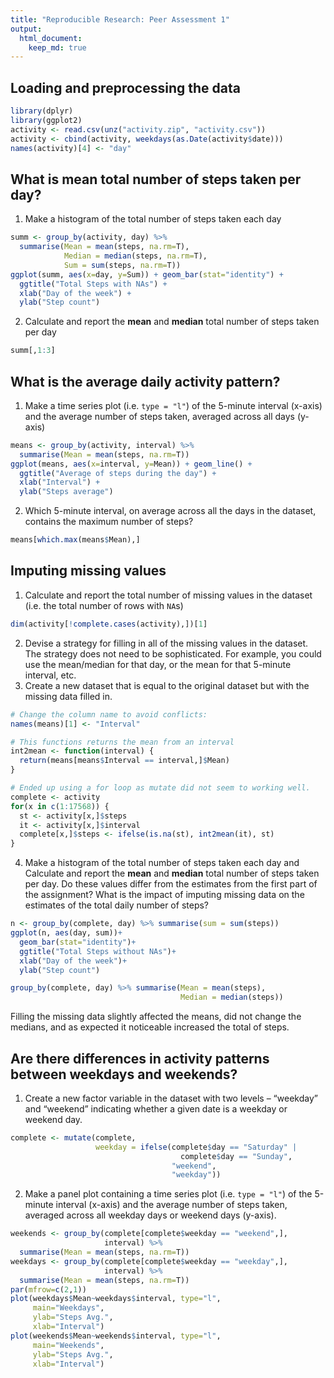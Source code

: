 ```yaml
---
title: "Reproducible Research: Peer Assessment 1"
output: 
  html_document:
    keep_md: true
---
```



## Loading and preprocessing the data

```R
library(dplyr)
library(ggplot2)
activity <- read.csv(unz("activity.zip", "activity.csv"))
activity <- cbind(activity, weekdays(as.Date(activity$date)))
names(activity)[4] <- "day"

```

## What is mean total number of steps taken per day?


1. Make a histogram of the total number of steps taken each day


```R
summ <- group_by(activity, day) %>% 
  summarise(Mean = mean(steps, na.rm=T), 
            Median = median(steps, na.rm=T), 
            Sum = sum(steps, na.rm=T))
ggplot(summ, aes(x=day, y=Sum)) + geom_bar(stat="identity") +
  ggtitle("Total Steps with NAs") +
  xlab("Day of the week") +
  ylab("Step count")
```

2. Calculate and report the **mean** and **median** total number of steps taken per day

```R
summ[,1:3]
```

## What is the average daily activity pattern?

1. Make a time series plot (i.e. `type = "l"`) of the 5-minute interval (x-axis) and the average number of steps taken, averaged across all days (y-axis)

```R
means <- group_by(activity, interval) %>% 
  summarise(Mean = mean(steps, na.rm=T))
ggplot(means, aes(x=interval, y=Mean)) + geom_line() +
  ggtitle("Average of steps during the day") +
  xlab("Interval") +
  ylab("Steps average")
```

2. Which 5-minute interval, on average across all the days in the dataset, contains the maximum number of steps?

```R
means[which.max(means$Mean),]
```
## Imputing missing values

1. Calculate and report the total number of missing values in the dataset (i.e. the total number of rows with `NA`s)

```R
dim(activity[!complete.cases(activity),])[1]
```

2. Devise a strategy for filling in all of the missing values in the dataset. The strategy does not need to be sophisticated. For example, you could use the mean/median for that day, or the mean for that 5-minute interval, etc.
3. Create a new dataset that is equal to the original dataset but with the missing data filled in.

```R

# Change the column name to avoid conflicts:
names(means)[1] <- "Interval"

# This functions returns the mean from an interval
int2mean <- function(interval) {
  return(means[means$Interval == interval,]$Mean)
}

# Ended up using a for loop as mutate did not seem to working well.
complete <- activity
for(x in c(1:17568)) {
  st <- activity[x,]$steps
  it <- activity[x,]$interval
  complete[x,]$steps <- ifelse(is.na(st), int2mean(it), st)
}
```


4. Make a histogram of the total number of steps taken each day and Calculate and report the **mean** and **median** total number of steps taken per day. Do these values differ from the estimates from the first part of the assignment? What is the impact of imputing missing data on the estimates of the total daily number of steps?

```R
n <- group_by(complete, day) %>% summarise(sum = sum(steps))
ggplot(n, aes(day, sum))+
  geom_bar(stat="identity")+
  ggtitle("Total Steps without NAs")+
  xlab("Day of the week")+
  ylab("Step count")

group_by(complete, day) %>% summarise(Mean = mean(steps), 
                                      Median = median(steps))

```

Filling the missing data slightly affected the means, did not change the medians, and as expected it noticeable increased the total of steps.


## Are there differences in activity patterns between weekdays and weekends?

1. Create a new factor variable in the dataset with two levels -- "weekday" and "weekend" indicating whether a given date is a weekday or weekend day.

```R
complete <- mutate(complete, 
                   weekday = ifelse(complete$day == "Saturday" | 
                                      complete$day == "Sunday", 
                                    "weekend", 
                                    "weekday"))
```

2. Make a panel plot containing a time series plot (i.e. `type = "l"`) of the 5-minute interval (x-axis) and the average number of steps taken, averaged across all weekday days or weekend days (y-axis).

```R
weekends <- group_by(complete[complete$weekday == "weekend",], 
                     interval) %>% 
  summarise(Mean = mean(steps, na.rm=T))
weekdays <- group_by(complete[complete$weekday == "weekday",], 
                     interval) %>% 
  summarise(Mean = mean(steps, na.rm=T))
par(mfrow=c(2,1))
plot(weekdays$Mean~weekdays$interval, type="l", 
     main="Weekdays", 
     ylab="Steps Avg.", 
     xlab="Interval")
plot(weekends$Mean~weekends$interval, type="l", 
     main="Weekends", 
     ylab="Steps Avg.", 
     xlab="Interval")
```